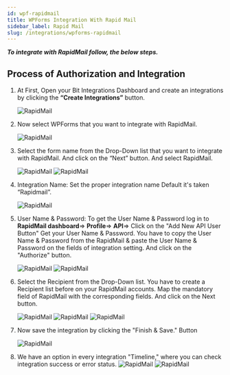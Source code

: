 ```yaml
---
id: wpf-rapidmail
title: WPForms Integration With Rapid Mail
sidebar_label: Rapid Mail
slug: /integrations/wpforms-rapidmail
---
```



**_To integrate with RapidMail follow, the below steps._**

## Process of Authorization and Integration

1. At First, Open your Bit Integrations Dashboard and create an integrations by clicking the **“Create Integrations”** button.

   <Image src="rapidmail/_create-integration" alt="RapidMail" w="1020" h="350" />

2. Now select WPForms that you want to integrate with RapidMail.

   <Image
     src="rapidmail/_select-contact-form-7"
     alt="RapidMail"
     w="1020"
     h="350"
   />

3. Select the form name from the Drop-Down list that you want to integrate with RapidMail. And click on the “Next” button. And select RapidMail.

   <Image src="rapidmail/_wp-forms" alt="RapidMail" w="1020" h="350" />
   <Image src="rapidmail/_select-rapidmail" alt="RapidMail" w="1020" h="350" />

4. Integration Name: Set the proper integration name Default it's taken “Rapidmail”.

   <Image src="rapidmail/_integration-name" alt="RapidMail" w="1020" h="350" />

5. User Name & Password: To get the User Name & Password log in to **RapidMail dashboard**=> **Profile**=> **API**=> Click on the "Add New API User Button" Get your User Name & Password. You have to copy the User Name & Password from the RapidMail & paste the User Name & Password on the fields of integration setting. And click on the "Authorize" button.

   <Image
     src="rapidmail/_rapidmail-api-dashbord"
     alt="RapidMail"
     w="1020"
     h="350"
   />
   <Image src="rapidmail/_authorize" alt="RapidMail" w="1020" h="350" />

6. Select the Recipient from the Drop-Down list. You have to create a Recipient list before on your RapidMail accounts. Map the mandatory field of RapidMail with the corresponding fields. And click on the Next button.

   <Image src="rapidmail/_recipient-list" alt="RapidMail" w="1020" h="350" />
   <Image src="rapidmail/_field-mapping" alt="RapidMail" w="1020" h="350" />
   <Image src="rapidmail/_next" alt="RapidMail" w="1020" h="350" />

7. Now save the integration by clicking the "Finish & Save." Button

   <Image src="rapidmail/_finish-and-save" alt="RapidMail" w="1020" h="350" />

8. We have an option in every integration "Timeline," where you can check integration success or error status.
   <Image
     src="rapidmail/_integrations-dashbord"
     alt="RapidMail"
     w="1020"
     h="350"
   />
   <Image src="rapidmail/_timeline" alt="RapidMail" w="1020" h="350" />
